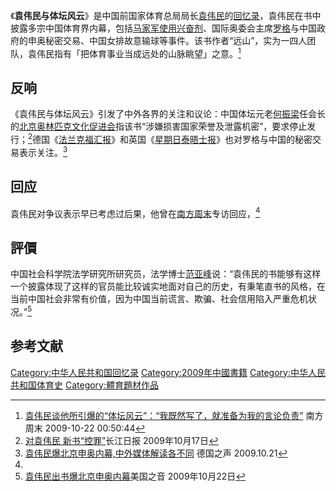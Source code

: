 {{Infobox Book 
| name                 = 袁伟民与体坛风云
| image                = 
| caption              =
| author               = 远山
| title_orig           = 
| translator           = 
| illustrator          =
| cover_artist         = 
| country              = {{CHN}}
| language             = 简体中文
| series               =  
| subject              = 
| genre                = 
| publisher            = [[江苏人民出版社|江苏人民出版社]]
| release_date         = 2009年
| chinese_release_date =
| media_type           =
| pages                = 
| size_weight          =
| format               =
| isbn                 = 9787214060440
| oclc                 = 
| preceded_by          = 
| followed_by          = 
}}
《'''袁伟民与体坛风云'''》是中国前国家体育总局局长[[袁伟民|袁伟民]]的[[回忆录|回忆录]]，袁伟民在书中披露多宗中国体育界内幕，包括[[马俊仁|马家军]][[馬家軍興奮劑事件|使用兴奋剂]]、国际奥委会主席[[罗格|罗格]]与中国政府的申奥秘密交易、中国女排故意输球等事件。该书作者“远山”，实为一四人团队，袁伟民指有「把体育事业当成远处的山脉眺望」之意。<ref name="infzm">[http://www.infzm.com/content/36295 袁伟民谈他所引爆的“体坛风云”：“我既然写了，就准备为我的言论负责”] {{Wayback|url=http://www.infzm.com/content/36295 |date=20190607181921 }}南方周末 2009-10-22 00:50:44</ref>

== 反响 ==
《袁伟民与体坛风云》引发了中外各界的关注和议论：中国体坛元老[[何振梁|何振梁]]任会长的[[北京奥林匹克文化促进会|北京奥林匹克文化促进会]]指该书“涉嫌损害国家荣誉及泄露机密”，要求停止发行；<ref>[http://cjmp.cnhan.com/cjrb/html/2009-10/17/content_2081653.htm 对袁伟民 新书“控罪”]{{Dead link|date=2018年6月 |bot=InternetArchiveBot |fix-attempted=no }}长江日报 2009年10月17日</ref>德国《[[法兰克福汇报|法兰克福汇报]]》和英国《[[星期日泰晤士报|星期日泰晤士报]]》也对罗格与中国的秘密交易表示关注。<ref>[http://www.dw-world.de/dw/article/0,,4812341,00.html 袁伟民爆北京申奥内幕,中外媒体解读各不同] {{Wayback|url=http://www.dw-world.de/dw/article/0,,4812341,00.html |date=20091024062332 }}德国之声 2009.10.21</ref>

== 回应 ==

袁伟民对争议表示早已考虑过后果，他曾在[[南方周末|南方周末]]专访回应，<ref name="infzm"/>
{{quote|
我想，我无非是把一些历史的真相告诉大家，我也不想炒作，也不针对任何个人……<br>
我想，坐过我这个位置之后出来说话，人家起码相信。我选择这个时机说，八年了，这些不是秘密材料，也没有什么秘密可保守，大家心照不宣。到底谁以国家利益为重？公道自在人心。……我写这部书就是对自己的总结。我根本就不管这些议论……既然我写了，就准备为我的言论负责，准备好承担一切责任。
}}

==評價==
中国社会科学院法学研究所研究员，法学博士[[范亚峰|范亚峰]]说：“袁伟民的书能够有这样一个披露体现了这样的官员能比较诚实地面对自己的历史，有秉笔直书的风格，在当前中国社会非常有价值，因为中国当前谎言、欺骗、社会信用陷入严重危机状况。”<ref>[http://www1.voanews.com/chinese/news/china/HSZ-20091022-65510532.html 袁伟民出书爆北京申奥内幕]{{Dead link|date=2019年12月 |bot=InternetArchiveBot |fix-attempted=yes }}美国之音 2009年10月22日</ref>

==参考文献==
<div class="references-small">
<references />
</div>

{{VOA}}

[[Category:中华人民共和国回忆录|Category:中华人民共和国回忆录]]
[[Category:2009年中國書籍|Category:2009年中國書籍]]
[[Category:中华人民共和国体育史|Category:中华人民共和国体育史]]
[[Category:體育題材作品|Category:體育題材作品]]